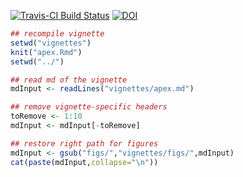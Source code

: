 [![Travis-CI Build Status](https://travis-ci.org/thibautjombart/apex.png?branch=master)](https://travis-ci.org/thibautjombart/apex)
[![DOI](https://zenodo.org/badge/11430/thibautjombart/apex.svg)](http://dx.doi.org/10.5281/zenodo.16822)



```r
## recompile vignette
setwd("vignettes")
knit("apex.Rmd")
setwd("../")
```

```r
## read md of the vignette
mdInput <- readLines("vignettes/apex.md")

## remove vignette-specific headers
toRemove <- 1:10
mdInput <- mdInput[-toRemove]

## restore right path for figures
mdInput <- gsub("figs/","vignettes/figs/",mdInput)
cat(paste(mdInput,collapse="\n"))
```

